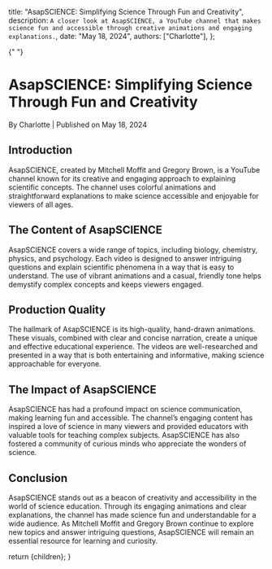 
  title: "AsapSCIENCE: Simplifying Science Through Fun and Creativity",
  description: `A closer look at AsapSCIENCE, a YouTube channel that makes science fun and accessible through creative animations and engaging explanations.`,
  date: "May 18, 2024",
  authors: ["Charlotte"],
};

{" "}

<h1>AsapSCIENCE: Simplifying Science Through Fun and Creativity</h1>
<div className="text-sm text-gray-500 dark:text-gray-400">
  By Charlotte | Published on May 18, 2024
</div>
<section id="introduction">
  <h2>Introduction</h2>
  <span>
    AsapSCIENCE, created by Mitchell Moffit and Gregory Brown, is a YouTube
    channel known for its creative and engaging approach to explaining
    scientific concepts. The channel uses colorful animations and
    straightforward explanations to make science accessible and enjoyable for
    viewers of all ages.
  </span>
</section>
<section id="the-content-of-asapscience">
  <h2>The Content of AsapSCIENCE</h2>
  <span>
    AsapSCIENCE covers a wide range of topics, including biology, chemistry,
    physics, and psychology. Each video is designed to answer intriguing
    questions and explain scientific phenomena in a way that is easy to
    understand. The use of vibrant animations and a casual, friendly tone helps
    demystify complex concepts and keeps viewers engaged.
  </span>
</section>
<section id="production-quality">
  <h2>Production Quality</h2>
  <span>
    The hallmark of AsapSCIENCE is its high-quality, hand-drawn animations.
    These visuals, combined with clear and concise narration, create a unique
    and effective educational experience. The videos are well-researched and
    presented in a way that is both entertaining and informative, making science
    approachable for everyone.
  </span>
</section>
<section id="the-impact-of-asapscience">
  <h2>The Impact of AsapSCIENCE</h2>
  <span>
    AsapSCIENCE has had a profound impact on science communication, making
    learning fun and accessible. The channel’s engaging content has inspired a
    love of science in many viewers and provided educators with valuable tools
    for teaching complex subjects. AsapSCIENCE has also fostered a community of
    curious minds who appreciate the wonders of science.
  </span>
</section>
<section id="conclusion">
  <h2>Conclusion</h2>
  <span>
    AsapSCIENCE stands out as a beacon of creativity and accessibility in the
    world of science education. Through its engaging animations and clear
    explanations, the channel has made science fun and understandable for a wide
    audience. As Mitchell Moffit and Gregory Brown continue to explore new
    topics and answer intriguing questions, AsapSCIENCE will remain an essential
    resource for learning and curiosity.
  </span>
</section>

  return <MdxLayout>{children}</MdxLayout>;
}
